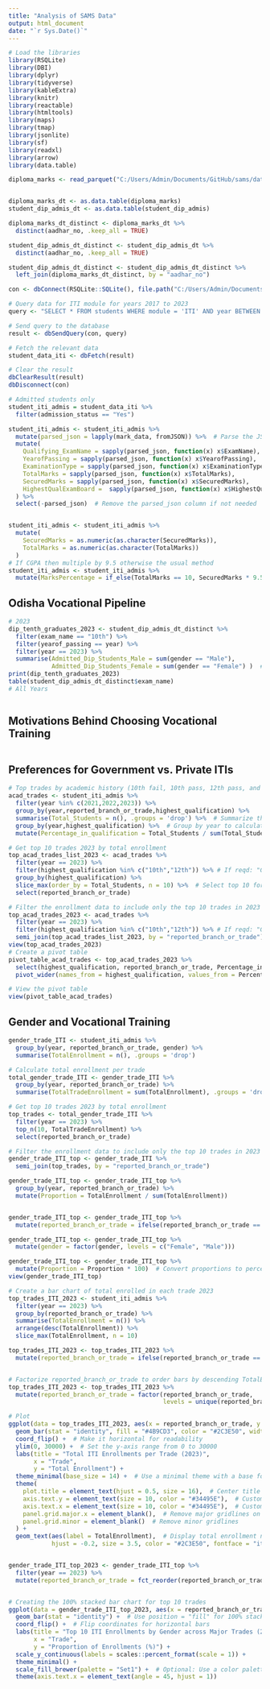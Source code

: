 ```yaml
---
title: "Analysis of SAMS Data"
output: html_document
date: "`r Sys.Date()`"
---
```


```r
# Load the libraries
library(RSQLite)
library(DBI)
library(dplyr)
library(tidyverse)
library(kableExtra)
library(knitr)
library(reactable)
library(htmltools)
library(maps)
library(tmap)
library(jsonlite)
library(sf)
library(readxl)
library(arrow)
library(data.table)
```


```r
diploma_marks <- read_parquet("C:/Users/Admin/Documents/GitHub/sams/data/interim/diploma_marks.pq")


diploma_marks_dt <- as.data.table(diploma_marks)
student_dip_admis_dt <- as.data.table(student_dip_admis)

diploma_marks_dt_distinct <- diploma_marks_dt %>%
  distinct(aadhar_no, .keep_all = TRUE)

student_dip_admis_dt_distinct <- student_dip_admis_dt %>%
  distinct(aadhar_no, .keep_all = TRUE)

student_dip_admis_dt_distinct <- student_dip_admis_dt_distinct %>% 
  left_join(diploma_marks_dt_distinct, by = "aadhar_no")

```

```r
con <- dbConnect(RSQLite::SQLite(), file.path("C:/Users/Admin/Documents/GitHub/sams/data/raw/sams.db"))

# Query data for ITI module for years 2017 to 2023
query <- "SELECT * FROM students WHERE module = 'ITI' AND year BETWEEN 2017 AND 2024;"

# Send query to the database
result <- dbSendQuery(con, query)

# Fetch the relevant data
student_data_iti <- dbFetch(result)

# Clear the result
dbClearResult(result)
dbDisconnect(con)

# Admitted students only 
student_iti_admis = student_data_iti %>%
  filter(admission_status == "Yes")

student_iti_admis <- student_iti_admis %>%
  mutate(parsed_json = lapply(mark_data, fromJSON)) %>%  # Parse the JSON
  mutate(
    Qualifying_ExamName = sapply(parsed_json, function(x) x$ExamName),   # Extract variables
    YearofPassing = sapply(parsed_json, function(x) x$YearofPassing),
    ExaminationType = sapply(parsed_json, function(x) x$ExaminationType),
    TotalMarks = sapply(parsed_json, function(x) x$TotalMarks),
    SecuredMarks = sapply(parsed_json, function(x) x$SecuredMarks),
    HighestQualExamBoard =  sapply(parsed_json, function(x) x$HighestQualificationExamBoard)
  ) %>%
  select(-parsed_json)  # Remove the parsed_json column if not needed


student_iti_admis <- student_iti_admis %>%
  mutate(
    SecuredMarks = as.numeric(as.character(SecuredMarks)),
    TotalMarks = as.numeric(as.character(TotalMarks))
  )
# If CGPA then multiple by 9.5 otherwise the usual method
student_iti_admis <- student_iti_admis %>%
  mutate(MarksPercentage = if_else(TotalMarks == 10, SecuredMarks * 9.5, SecuredMarks / TotalMarks * 100))


```

## Odisha Vocational Pipeline

```r
# 2023
dip_tenth_graduates_2023 <- student_dip_admis_dt_distinct %>%
  filter(exam_name == "10th") %>%
  filter(yearof_passing == year) %>%
  filter(year == 2023) %>%
  summarise(Admitted_Dip_Students_Male = sum(gender == "Male"),
            Admitted_Dip_Students_Female = sum(gender == "Female") )  # Count the number of students
print(dip_tenth_graduates_2023) 
table(student_dip_admis_dt_distinct$exam_name)
# All Years



```


## Motivations Behind Choosing Vocational Training 
```r



```


## Preferences for Government vs. Private ITIs 
```r


# Top trades by academic history (10th fail, 10th pass, 12th pass, and higher)
acad_trades <- student_iti_admis %>%
  filter(year %in% c(2021,2022,2023)) %>%
  group_by(year,reported_branch_or_trade,highest_qualification) %>%
  summarise(Total_Students = n(), .groups = 'drop') %>%  # Summarize the total number of students
  group_by(year,highest_qualification) %>%  # Group by year to calculate percentages
  mutate(Percentage_in_qualification = Total_Students / sum(Total_Students) * 100)  # Calculate percentage

# Get top 10 trades 2023 by total enrollment
top_acad_trades_list_2023 <- acad_trades %>%
  filter(year == 2023) %>%
  filter(highest_qualification %in% c("10th","12th")) %>% # If reqd: "Graduate and above", "Diploma"
  group_by(highest_qualification) %>%
  slice_max(order_by = Total_Students, n = 10) %>%  # Select top 10 for each qualification
  select(reported_branch_or_trade)

# Filter the enrollment data to include only the top 10 trades in 2023
top_acad_trades_2023 <- acad_trades %>%
  filter(year == 2023) %>%
  filter(highest_qualification %in% c("10th","12th")) %>% # If reqd: "Graduate and above", "Diploma"
  semi_join(top_acad_trades_list_2023, by = "reported_branch_or_trade")
view(top_acad_trades_2023)
# Create a pivot table
pivot_table_acad_trades <- top_acad_trades_2023 %>%
  select(highest_qualification, reported_branch_or_trade, Percentage_in_qualification) %>%
  pivot_wider(names_from = highest_qualification, values_from = Percentage_in_qualification, values_fill = NA)  # Fill missing values with 0

# View the pivot table
view(pivot_table_acad_trades)

```


## Gender and Vocational Training 
```r
gender_trade_ITI <- student_iti_admis %>%
  group_by(year, reported_branch_or_trade, gender) %>%
  summarise(TotalEnrollment = n(), .groups = 'drop')

# Calculate total enrollment per trade
total_gender_trade_ITI <- gender_trade_ITI %>%
  group_by(year, reported_branch_or_trade) %>%
  summarise(TotalTradeEnrollment = sum(TotalEnrollment), .groups = 'drop')

# Get top 10 trades 2023 by total enrollment
top_trades <- total_gender_trade_ITI %>%
  filter(year == 2023) %>%
  top_n(10, TotalTradeEnrollment) %>%
  select(reported_branch_or_trade)

# Filter the enrollment data to include only the top 10 trades in 2023
gender_trade_ITI_top <- gender_trade_ITI %>%
  semi_join(top_trades, by = "reported_branch_or_trade")

gender_trade_ITI_top <- gender_trade_ITI_top %>%
  group_by(year, reported_branch_or_trade) %>%
  mutate(Proportion = TotalEnrollment / sum(TotalEnrollment)) 


gender_trade_ITI_top <- gender_trade_ITI_top %>%
  mutate(reported_branch_or_trade = ifelse(reported_branch_or_trade == "Computer Operator and Programming Assistant (NSQF)", "COPA (NSQF)", reported_branch_or_trade))

gender_trade_ITI_top <- gender_trade_ITI_top %>%
  mutate(gender = factor(gender, levels = c("Female", "Male")))

gender_trade_ITI_top <- gender_trade_ITI_top %>%
  mutate(Proportion = Proportion * 100)  # Convert proportions to percentage
view(gender_trade_ITI_top)

# Create a bar chart of total enrolled in each trade 2023
top_trades_ITI_2023 <- student_iti_admis %>%
  filter(year == 2023) %>%
  group_by(reported_branch_or_trade) %>%
  summarise(TotalEnrollment = n()) %>%
  arrange(desc(TotalEnrollment)) %>%
  slice_max(TotalEnrollment, n = 10)

top_trades_ITI_2023 <- top_trades_ITI_2023 %>%
  mutate(reported_branch_or_trade = ifelse(reported_branch_or_trade == "Computer Operator and Programming Assistant (NSQF)", "COPA (NSQF)", reported_branch_or_trade))


# Factorize reported_branch_or_trade to order bars by descending TotalEnrollment
top_trades_ITI_2023 <- top_trades_ITI_2023 %>%
  mutate(reported_branch_or_trade = factor(reported_branch_or_trade, 
                                           levels = unique(reported_branch_or_trade[order(TotalEnrollment)])))

# Plot
ggplot(data = top_trades_ITI_2023, aes(x = reported_branch_or_trade, y = TotalEnrollment)) +
  geom_bar(stat = "identity", fill = "#4B9CD3", color = "#2C3E50", width = 0.7) +
  coord_flip() +  # Make it horizontal for readability
  ylim(0, 30000) +  # Set the y-axis range from 0 to 30000
  labs(title = "Total ITI Enrollments per Trade (2023)",
       x = "Trade",
       y = "Total Enrollment") +
  theme_minimal(base_size = 14) +  # Use a minimal theme with a base font size
  theme(
    plot.title = element_text(hjust = 0.5, size = 16),  # Center title and bold it
    axis.text.y = element_text(size = 10, color = "#34495E"),  # Customize y-axis text
    axis.text.x = element_text(size = 10, color = "#34495E"),  # Customize x-axis text
    panel.grid.major.x = element_blank(),  # Remove major gridlines on the x-axis
    panel.grid.minor = element_blank()  # Remove minor gridlines
  ) +
  geom_text(aes(label = TotalEnrollment),  # Display total enrollment numbers
            hjust = -0.2, size = 3.5, color = "#2C3E50", fontface = "italic")  # Customize label appearance


gender_trade_ITI_top_2023 <- gender_trade_ITI_top %>%
  filter(year == 2023) %>%
  mutate(reported_branch_or_trade = fct_reorder(reported_branch_or_trade, TotalEnrollment, .desc = TRUE))


# Creating the 100% stacked bar chart for top 10 trades
ggplot(data = gender_trade_ITI_top_2023, aes(x = reported_branch_or_trade, y = Proportion, fill = gender)) +
  geom_bar(stat = "identity") +  # Use position = "fill" for 100% stacking
  coord_flip() +  # Flip coordinates for horizontal bars
  labs(title = "Top 10 ITI Enrollments by Gender across Major Trades (2023)",
       x = "Trade",
       y = "Proportion of Enrollments (%)") +
  scale_y_continuous(labels = scales::percent_format(scale = 1)) +  
  theme_minimal() +
  scale_fill_brewer(palette = "Set1") +  # Optional: Use a color palette
  theme(axis.text.x = element_text(angle = 45, hjust = 1))


```





